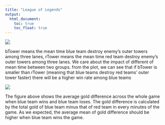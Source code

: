 ```yaml
---
title: "League of Legends"
output: 
  html_document:
    toc: true
    toc_float: true
---
```


![](outer_mean_diff.png)

bTower means the mean time blue team destroy enemy's outer towers among three lanes, rTower means the mean time red team destroy enemy's outer towers among three lanes. We care about the impact of different of mean time between two groups. from the plot, we can see that if bTower is smaller than rTower (meaning that blue teams destroy red teams' outer tower faster) there will be a higher win rate among blue teams

![](gold_diff.png)

The figure above shows the average gold difference across the whole game when blue team wins and blue team loses. The gold difference is calculated by the total gold of blue team minus that of red team in every minutes of the game. As we expected, the average mean of gold difference should be higher when blue team wins the game.


